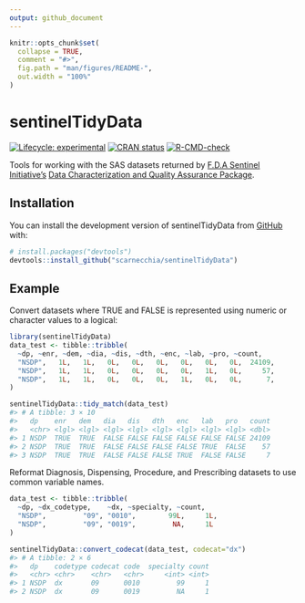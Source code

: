 ```yaml
---
output: github_document
---
```


<!-- README.md is generated from README.Rmd. Please edit that file -->

```r
knitr::opts_chunk$set(
  collapse = TRUE,
  comment = "#>",
  fig.path = "man/figures/README-",
  out.width = "100%"
)
```

# sentinelTidyData

<!-- badges: start -->
[![Lifecycle: experimental](https://img.shields.io/badge/lifecycle-experimental-orange.svg)](https://lifecycle.r-lib.org/articles/stages.html#experimental)
[![CRAN status](https://www.r-pkg.org/badges/version/sentinelTidyData)](https://CRAN.R-project.org/package=sentinelTidyData)
[![R-CMD-check](https://github.com/scarnecchia/sentinelTidyData/actions/workflows/R-CMD-check.yaml/badge.svg)](https://github.com/scarnecchia/sentinelTidyData/actions/workflows/R-CMD-check.yaml)
<!-- badges: end -->

Tools for working with the SAS datasets returned by [F.D.A Sentinel Initiative's](https://www.sentinelinitiative.org/) [Data Characterization and Quality Assurance Package](https://dev.sentinelsystem.org/projects/QA/repos/qa_package/browse).

## Installation

You can install the development version of sentinelTidyData from [GitHub](https://github.com/) with:

``` r
# install.packages("devtools")
devtools::install_github("scarnecchia/sentinelTidyData")
```

## Example

Convert datasets where TRUE and FALSE is represented using numeric or character values to a logical:

```r
library(sentinelTidyData)
data_test <- tibble::tribble(
  ~dp, ~enr, ~dem, ~dia, ~dis, ~dth, ~enc, ~lab, ~pro, ~count,
  "NSDP",   1L,   1L,   0L,   0L,   0L,   0L,   0L,   0L,  24109,
  "NSDP",   1L,   1L,   0L,   0L,   0L,   0L,   1L,   0L,     57,
  "NSDP",   1L,   1L,   0L,   0L,   0L,   1L,   0L,   0L,      7,
)

sentinelTidyData::tidy_match(data_test)
#> # A tibble: 3 × 10
#>   dp    enr   dem   dia   dis   dth   enc   lab   pro   count
#>   <chr> <lgl> <lgl> <lgl> <lgl> <lgl> <lgl> <lgl> <lgl> <dbl>
#> 1 NSDP  TRUE  TRUE  FALSE FALSE FALSE FALSE FALSE FALSE 24109
#> 2 NSDP  TRUE  TRUE  FALSE FALSE FALSE FALSE TRUE  FALSE    57
#> 3 NSDP  TRUE  TRUE  FALSE FALSE FALSE TRUE  FALSE FALSE     7
```

Reformat Diagnosis, Dispensing, Procedure, and Prescribing datasets to use common variable names.

```r
data_test <- tibble::tribble(
  ~dp, ~dx_codetype,    ~dx, ~specialty, ~count,
  "NSDP",         "09", "0010",        99L,     1L,
  "NSDP",         "09", "0019",         NA,     1L
)

sentinelTidyData::convert_codecat(data_test, codecat="dx")
#> # A tibble: 2 × 6
#>   dp    codetype codecat code  specialty count
#>   <chr> <chr>    <chr>   <chr>     <int> <int>
#> 1 NSDP  dx       09      0010         99     1
#> 2 NSDP  dx       09      0019         NA     1
```


